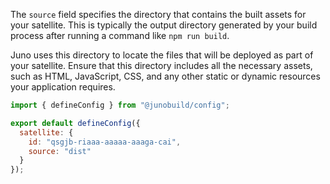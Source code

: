 The `source` field specifies the directory that contains the built assets for your satellite. This is typically the output directory generated by your build process after running a command like `npm run build`.


<Examples />

Juno uses this directory to locate the files that will be deployed as part of your satellite. Ensure that this directory includes all the necessary assets, such as HTML, JavaScript, CSS, and any other static or dynamic resources your application requires.

```javascript
import { defineConfig } from "@junobuild/config";

export default defineConfig({
  satellite: {
    id: "qsgjb-riaaa-aaaaa-aaaga-cai",
    source: "dist"
  }
});
```
